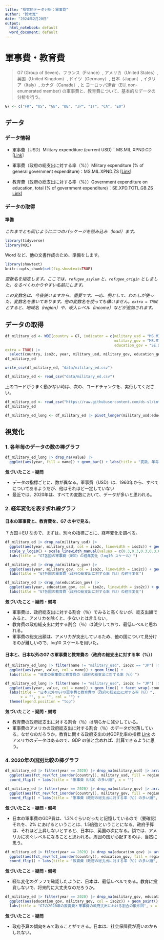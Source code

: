 ```yaml
---
title: "探究的データ分析：軍事費"
author: "鈴木寛"
date: "2024年2月20日"
output:
  html_notebook: default
  word_document: default
---
```


# 軍事費・教育費

> G7 (Group of Seven)、フランス（France）, アメリカ（United States）, 英国（United Kingdom）, ドイツ（Germany）, 日本（Japan）, イタリア（Italy）, カナダ（Canada）, と ヨーロッパ連合（EU, non-enumerated member) の軍事費と、教育費について、基本的なデータの分析を行う。

```r
G7 <- c("FR", "US", "GB", "DE", "JP", "IT", "CA", "EU")
```

## データ

### データ情報

-   軍事費（USD）Military expenditure (current USD)：MS.MIL.XPND.CD [[Link](https://data.worldbank.org/indicator/MS.MIL.XPND.CD)]

-   軍事費（政府の総支出に対する率（%））Military expenditure (% of general government expenditure)：MS.MIL.XPND.ZS [[Link](https://data.worldbank.org/indicator/MS.MIL.XPND.ZS)]

-   教育費（政府の総支出に対する率（%））Government expenditure on education, total (% of government expenditure)：SE.XPD.TOTL.GB.ZS [Link](https://data.worldbank.org/indicator/SE.XPD.TOTL.GB.ZS)]

### データの取得

#### 準備

*これまでとも同じように二つのパッケージを読み込み（load）ます。*

```r
library(tidyverse)
library(WDI)
```

Word など、他の文書作成のため、準備をします。

```r
library(showtext) 
knitr::opts_chunk$set(fig.showtext=TRUE) 
```

*変数名を指定します。ここでは、`refugee_asylum` と、`refugee_origin` としました。なるべくわかりやすい名前にします。*

*この変数名は、今後使いますから、重要です。一応、例として、わたしが使った、変数名を書いてあります。他の変数名を使っても構いません。`extra = TRUE` とすると、地域名（region）や、収入レベル（income）などが追加されます。*


## データの取得

```r
df_military_ed <- WDI(country = G7, indicator = c(military_usd = "MS.MIL.XPND.CD",
                                                  military_gov = "MS.MIL.XPND.ZS", 
                                                  education_gov = "SE.XPD.TOTL.GB.ZS"), 
extra = TRUE) |>
  select(country, iso2c, year, military_usd, military_gov, education_gov, region) 
df_military_ed
```

```r
write_csv(df_military_ed, "data/military_ed.csv")
```

```r
df_military_ed <- read_csv("data/military_ed.csv")
```

上のコードがうまく動かない時は、次の、コードチャンクを、実行してください。

```r
df_military_ed <- read_csv("https://raw.githubusercontent.com/ds-sl/intro2r/main/docs/ges001/data/military_ed.csv")
df_military_ed
```

```r
df_military_ed_long <- df_military_ed |> pivot_longer(military_usd:education_gov)
```


## 視覚化

### 1. 各年毎のデータの数の棒グラフ

```r
df_military_ed_long |> drop_na(value) |> 
  ggplot(aes(year, fill = name)) + geom_bar() + labs(title = "変数、年毎のデータの数")
```

**気づいたこと・疑問**

-   データの指標ごとに、数が異なる。軍事費（USD）は、1960年から、すべてについてあるようだが、他はそれほど一定していない
-   最近では、2020年は、すべての変数において、データが多いと思われる。

### 2. 経年変化を表す折れ線グラフ

#### 日本の軍事費と、教育費を、G7 の中で見る。

７カ国＋EU なので、まずは、別々の指標ごとに、経年変化を調べる。

```r
df_military_ed |> drop_na(military_usd) |> 
  ggplot(aes(year, military_usd, col = iso2c, linewidth = iso2c)) + geom_line() + 
  scale_y_log10() + scale_linewidth_manual(values = c(0.3,0.3,0.3,0.3,0.3,0.3,0.7,0.3)) +
  labs(title = "G7各国の軍事費（USD）の経年変化（log10 スケール）")
```


```r
df_military_ed |> drop_na(military_gov) |> 
  ggplot(aes(year, military_gov, col = iso2c, linewidth = iso2c)) + geom_line() + scale_linewidth_manual(values = c(0.3,0.3,0.3,0.3,0.3,0.3,0.7,0.3)) +
  labs(title = "G7各国の軍事費（政府の総支出に対する率（%））の経年変化")
```

```r
df_military_ed |> drop_na(education_gov) |> 
  ggplot(aes(year, education_gov, col = iso2c, linewidth = iso2c)) + geom_line() + scale_linewidth_manual(values = c(0.3,0.3,0.3,0.3,0.3,0.3,0.7,0.3)) +
  labs(title = "G7各国の教育費（政府の総支出に対する率（%））の経年変化")
```

**気づいたこと・疑問・備考**

-   軍事費は、政府総支出に対する割合（％）でみると高くないが、総支出額でみると、アメリカを除くと、少ないとは言えない。
-   教育費の政府総支出に対する割合（％）は減少しており、最低レベルと思われる。
-   軍事費の総支出額は、アメリカが突出しているため、他の国について見分けるのが難しいので、log10 スケールを用いた。

#### 日本と、日本以外のG7 の軍事費と教育費の（政府の総支出に対する率（%））

```r
df_military_ed_long |> filter(name != "military_usd", iso2c == "JP") |> drop_na(value) |>
  ggplot(aes(year, value, col = name)) + geom_line() + 
  labs(title = "日本の軍事費と教育費の（政府の総支出に対する率（%））")
```

```r
df_military_ed_long |> filter(name != "military_usd", iso2c != "JP") |> drop_na(value) |>
  ggplot(aes(year, value, col = name)) + geom_line() + facet_wrap(~country) +
  labs(title = "日本以外のG7の軍事費と教育費の（政府の総支出に対する率（%））", 
       x = "", y = "", col = "") +
  theme(legend.position = "top")
```

**気づいたこと・疑問・備考**

-   教育費の政府総支出に対する割合（％）は明らかに減少している。
-   軍事費のアメリカの政府総支出に対する割合（％）のデータが欠落している。なぜなのだろうか。教育に関する政府支出の対GDP比率の指標 [Link](https://data.worldbank.org/indicator/SE.XPD.TOTL.GD.ZS?locations=US) のアメリカのデータはあるので、GDP の値と含めれば、計算できるように思う。

### 4. 2020年の国別比較の棒グラフ

```r
df_military_ed |> filter(year == 2020) |> drop_na(military_usd) |> arrange(desc(military_usd)) |> 
  ggplot(aes(fct_rev(fct_inorder(country)), military_usd, fill = region)) + geom_col() +
  coord_flip() + labs(title = "軍事費（USD）の多い順", x = "")
```

```r
df_military_ed |> filter(year == 2020) |> drop_na(military_gov) |> arrange(desc(military_gov)) |> 
  ggplot(aes(fct_rev(fct_inorder(country)), military_gov, fill = region)) + geom_col() +
  coord_flip() + labs(title = "軍事費（政府の総支出に対する率（%））の多い順", x = "")
```

**気づいたこと・疑問・備考**

- 日本の軍事費のGDP費は、1.3%ぐらいだったと記憶しているので（要確認）それを、2% にあげるということは、1.5倍強ということになる。政府予算は、それほど上昇しないとすると、日本は、英国の次になる。額では、アメリカに次ぐレベルになることと思われる。周囲の国が心配するのは、当然に思う。


```r
df_military_ed |> filter(year == 2020) |> drop_na(education_gov) |> arrange(desc(education_gov)) |> 
  ggplot(aes(fct_rev(fct_inorder(country)), education_gov, fill = region)) + geom_col() +
  coord_flip() + labs(title = "教育費（政府の総支出に対する率（%））の多い順", x = "")
```

**気づいたこと・疑問・備考**

- 経年変化のグラフで確認したように、日本は、最低レベルである。教育に投資しないで、将来的に大丈夫なのだろうか。

```r
df_military_ed |> filter(year == 2020) |> drop_na(military_gov, education_gov) |>
  ggplot(aes(education_gov, military_gov, col = iso2c)) + geom_point() + geom_label(aes(label = iso2c), nudge_y = 0.1) + theme(legend.position = "none") + 
  labs(title = "G7の2020年の教育費と軍事費の政府支出における割合の散布図", x = "教育費（政府の総支出に対する率（%））", y = "軍事費（政府の総支出に対する率（%））")
```


**気づいたこと・疑問**

-   政府予算の傾向をみて取ることができる。日本は、社会保障費が高いのかもしれない。

